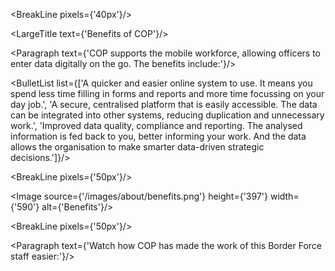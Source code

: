 
<div className="govuk-width-container">

<BreakLine pixels={'40px'}/>

<div className="grid-row">

<div className="column-one-quarter">
<SubNavigation currentPage={props.path}/>
</div>


<div className="column-five-eighths">

<LargeTitle text={'Benefits of COP'}/>

<Paragraph text={'COP supports the mobile workforce, allowing officers to enter data digitally on the go. The benefits include:'}/>

<BulletList list={['A quicker and easier online system to use. It means you spend less time filling in forms and reports and more time focussing on your day job.',
 'A secure, centralised platform that is easily accessible. The data can be integrated into other systems, reducing duplication and unnecessary work.',
  'Improved data quality, compliance and reporting. The analysed information is fed back to you, better informing your work. And the data allows the organisation to make smarter data-driven strategic decisions.']}/>

<BreakLine pixels={'50px'}/>

<Image source={'/images/about/benefits.png'} height={'397'} width={'590'} alt={'Benefits'}/>

<BreakLine pixels={'50px'}/>

<Paragraph text={'Watch how COP has made the work of this Border Force staff easier:'}/>


</div>
</div>
</div>





